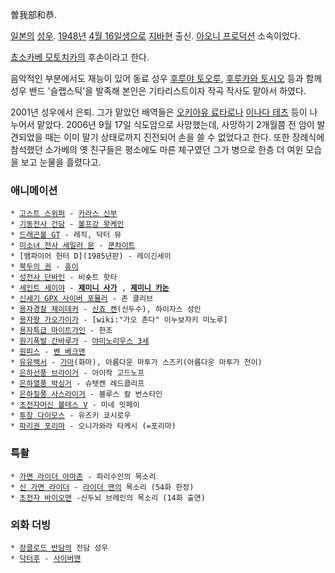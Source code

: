 曽我部和恭.

[[일본]]의 [[성우]]. [[1948년]] [[4월 16일]]생으로 [[지바]]현 출신. [[아오니 프로덕션]] 소속이었다.

[[쵸소카베 모토치카]]의 후손이라고 한다.

음악적인 부분에서도 재능이 있어 동료 성우 [[후루야 토오루]], [[후루카와 토시오]] 등과 함께 성우 밴드 '슬랩스틱'을 발족해 본인은 기타리스트이자 작곡 작사도 맡아서 하였다.

2001년 성우에서 은퇴. 그가 맡았던 배역들은 [[오키아유 료타로]]나 [[이나다 테츠]] 등이 나누어서 맡았다. 2006년 9월 17일 식도암으로 사망했는데, 사망하기 2개월쯤 전 암이 발견되었을 때는 이미 말기 상태로까지 진전되어 손을 쓸 수 없었다고 한다. 또한 장례식에 참석했던 소가베의 옛 친구들은 평소에도 마른 체구였던 그가 병으로 한층 더 여윈 모습을 보고 눈물을 흘렸다고.

=== 애니메이션 ===
 * [[고스트 스위퍼]] - [[카라스 신부]]
 * [[기동전사 건담]] - [[볼프강 왓케인]]
 * [[드래곤볼 GT]] - 레직, 닥터 뮤
 * [[미소녀 전사 세일러 문]] - [[쿤차이트]]
 * [뱀파이어 헌터 D](1985년판) - 레이긴세이
 * [[북두의 권]] - [[휴이]]
 * [[성전사 단바인]] - 비숏트 핫타
 * [[세인트 세이야]] - '''[[제미니 사가]]''' , '''[[제미니 카논]]'''
 * [[신세기 GPX 사이버 포뮬러]] - 존 클리브
 * [[용자경찰 제이데커]] - [[신죠 켄]](신두수), 하이자스 성인
 * [[용자왕 가오가이가]] - [wiki:"가오 존다" 이누보자키 미노루]
 * [[용자특급 마이트가인]] - 한조
 * [[원기폭발 간바루가]] - [[야미노리우스 3세]]
 * [[원피스]] - [[벤 베크맨]]
 * [[유유백서]] - [[가마]](화마), 아름다운 마투가 스즈키(아름다운 마투가 천이)
 * [[은하선풍 브라이거]] - 아이작 고드노프
 * [[은하열풍 박싱거]] - 슈텟켄 레드클리프
 * [[은하질풍 사스라이거]] - 블루스 칼 번스타인
 * [[초전자머신 볼테스 V]] - 미네 잇페이
 * [[투장 다이모스]] - 유즈키 쿄시로우
 * [[파리권 포리마]] - 오니가와라 타케시 (=포리마)

=== 특촬 ===
 * [[가면 라이더 아마존]] - 파리수인의 목소리
 * [[신 가면 라이더]] - [[라이더 맨]]의 목소리 (54화 한정) 
 * [[초전자 바이오맨]] -신두뇌 브레인의 목소리 (14화 출연)

=== 외화 더빙 ===
 * [[장클로드 반담]]의 전담 성우
 * [[닥터후]] - [[사이버맨]]
